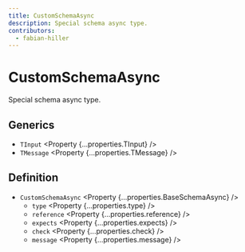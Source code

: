 ```yaml
---
title: CustomSchemaAsync
description: Special schema async type.
contributors:
  - fabian-hiller
---
```



# CustomSchemaAsync

Special schema async type.

## Generics

- `TInput` <Property {...properties.TInput} />
- `TMessage` <Property {...properties.TMessage} />

## Definition

- `CustomSchemaAsync` <Property {...properties.BaseSchemaAsync} />
  - `type` <Property {...properties.type} />
  - `reference` <Property {...properties.reference} />
  - `expects` <Property {...properties.expects} />
  - `check` <Property {...properties.check} />
  - `message` <Property {...properties.message} />
